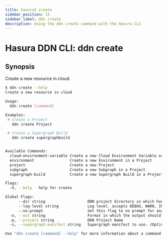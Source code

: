 ```yaml
---
title: hasura3 create
sidebar_position: 13
sidebar_label: ddn create
description: Using the ddn create command with the Hasura CLI
---
```


# Hasura DDN CLI: ddn create 

## Synopsis
Create a new resource in cloud.

```bash
$ ddn create --help
Create a new resource in cloud

Usage:
  ddn create [command]

Examples:
 # Create a Project
   ddn create Project

 # Create a Supergraph Build
   ddn create supergraphbuild    


Available Commands:
  cloud-environment-variable Create a new Cloud Environment Variable or update an existing one
  environment                Create a new Environment in a Project
  project                    Create a new Project
  subgraph                   Create a new Subgraph in a Project
  supergraph-build           Create a new Supergraph Build in a Project

Flags:
  -h, --help   help for create

Global Flags:
      --dir string                   DDN project directory in which hasura.yaml is present (default ".")
      --log-level string             Log level. accepts DEBUG, WARN, INFO, ERROR, FATAL (default "INFO")
      --no-prompt                    Set this flag to no prompt for anything, the command fails if any input is missing
  -o, --out string                   Format in which the output should be printed, accepts table, json and yaml (default "table")
  -p, --project string               DDN Project Name
  -s, --supergraph-manifest string   Supergraph manifest to use. (Optional. DefaultSupergraphManifest used  if not provided)

Use "ddn create [command] --help" for more information about a command.
```

